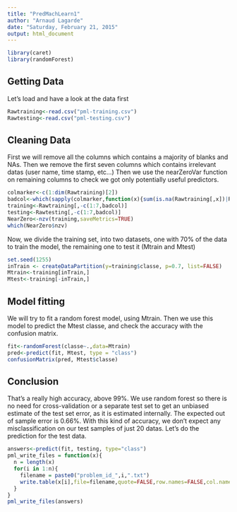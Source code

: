 ```yaml
---
title: "PredMachLearn1"
author: "Arnaud Lagarde"
date: "Saturday, February 21, 2015"
output: html_document
---
```

```r
library(caret)
library(randomForest)
```

Getting Data
------------
Let's load and have a look at the data first

```r
Rawtraining<-read.csv("pml-training.csv")
Rawtesting<-read.csv("pml-testing.csv")
```

Cleaning Data
-------------
First we will remove all the columns which contains a majority of blanks and  NAs.
Then we remove the first seven columns which contains irrelevant datas (user name, time stamp, etc...)
Then we use the nearZeroVar function on remaining columns to check we got only potentially useful predictors. 

```r
colmarker<-c(1:dim(Rawtraining)[2])
badcol<-which(sapply(colmarker,function(x){sum(is.na(Rawtraining[,x])|Rawtraining[,x]=="")})>19000)
training<-Rawtraining[,-c(1:7,badcol)]
testing<-Rawtesting[,-c(1:7,badcol)]
NearZero<-nzv(training,saveMetrics=TRUE)
which(NearZero$nzv)
```

Now, we divide the training set, into two datasets, one with 70% of the data to train the model, the remaining one to test it (Mtrain and Mtest)

```r
set.seed(1255)
inTrain <- createDataPartition(y=training$classe, p=0.7, list=FALSE)
Mtrain<-training[inTrain,]
Mtest<-training[-inTrain,]

```

Model fitting
-------------
We will try to fit a random forest model, using Mtrain.
Then we use this model to predict the Mtest classe, and check the accuracy with the confusion matrix.


```r
fit<-randomForest(classe~.,data=Mtrain)
pred<-predict(fit, Mtest, type = "class")
confusionMatrix(pred, Mtest$classe)
```

Conclusion
----------
That's a really high accuracy, above 99%. 
We use random forest so there is no need for cross-validation or a separate test set to get an unbiased estimate of the test set error, as it is estimated internally. The expected out of sample error is 0.66%. 
With this kind of accuracy, we don't expect any misclassification on our test samples of just 20 datas. Let's do the prediction for the test data.

```r
answers<-predict(fit, testing, type="class")
pml_write_files = function(x){
  n = length(x)
  for(i in 1:n){
    filename = paste0("problem_id_",i,".txt")
    write.table(x[i],file=filename,quote=FALSE,row.names=FALSE,col.names=FALSE)
  }
}
pml_write_files(answers)

```
